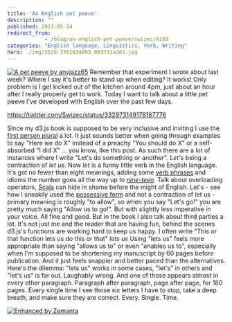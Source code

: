 ```yaml
---
title: 'An English pet peeve'
description: ""
published: 2013-05-14
redirect_from: 
            - /blog/an-english-pet-peeve/swizec/6183
categories: "English language, Linguistics, Verb, Writing"
hero: ./img/2520-3761634093_803731a3d3.jpg
---
```

[![A pet peeve by anyjazz65](./img/2520-3761634093_803731a3d3.jpg "A pet peeve by anyjazz65")](http://www.flickr.com/photos/49024304@N00/3761634093/sizes/m/in/photostream/) Remember that experiment I wrote about last week? Where I say it&#x27;s better to stand up when editing? It works! Only problem is I get kicked out of the kitchen around 4pm, just about an hour after I really properly get to work. Today I want to talk about a little pet peeve I&#x27;ve developed with English over the past few days.

https://twitter.com/Swizec/status/332973149178187776

Since my d3.js book is supposed to be very inclusive and inviting I use the [first person plural](http://en.wikipedia.org/wiki/Grammatical_person "Grammatical person") a lot. It just sounds better when going through examples to say &quot;Here we do X&quot; instead of a preachy &quot;You should do X&quot; or a self-absorbed &quot;I did X&quot; ... you know, like this post. As such there are a lot of instances where I write &quot;Let&#x27;s do something or another&quot;. _Let&#x27;s_ being a contraction of _let us_. Now _let_ is a funny little verb in the English language. It&#x27;s got no fewer than eight meanings, adding some [verb phrases](http://en.wikipedia.org/wiki/Verb_phrase "Verb phrase") and idioms the number goes all the way up to [_nine-teen_](http://dictionary.reference.com/browse/let?r=75&src=ref&ch=dic). Talk about overloading operators, [Scala](http://www.scala-lang.org/ "Scala (programming language)") can hide in shame before the might of English. Let&#x27;s - see how I sneakily used the [possessive form](http://en.wikipedia.org/wiki/Possessive "Possessive") and not a contraction of let us - primary meaning is roughly &quot;to allow&quot;, so when you say &quot;Let&#x27;s go!&quot; you are pretty much saying &quot;Allow us to go!&quot;. But with slightly less imperative in your voice. All fine and good. But in the book I also talk about third parties a lot. It&#x27;s not just me and the reader that are having fun, behind the scenes d3.js&#x27;s functions are working hard to keep us happy. I often write &quot;This or that function lets us do this or that&quot; _lets us_ Using &quot;lets us&quot; feels more appropriate than saying &quot;allows us to&quot; or even &quot;enables us to&quot;, especially when I&#x27;m supposed to be shortening my manuscript by 60 pages before publication. And it just feels snappier and better paced than the alternatives. Here&#x27;s the dilemma: &quot;lets us&quot; works in some cases, &quot;let&#x27;s&quot; in others and &quot;let&#x27;s us&quot; is far out. Laughably wrong. And one of those appears almost in every other paragraph. Paragraph after paragraph, page after page, for 180 pages. Every single time I see those six letters I have to stop, take a deep breath, and make sure they are correct. Every. Single. Time.

[![Enhanced by Zemanta](http://img.zemanta.com/zemified_e.png?x-id=864e6d38-e99f-4db9-99ac-c63f63b65ab8)](http://www.zemanta.com/?px "Enhanced by Zemanta")
